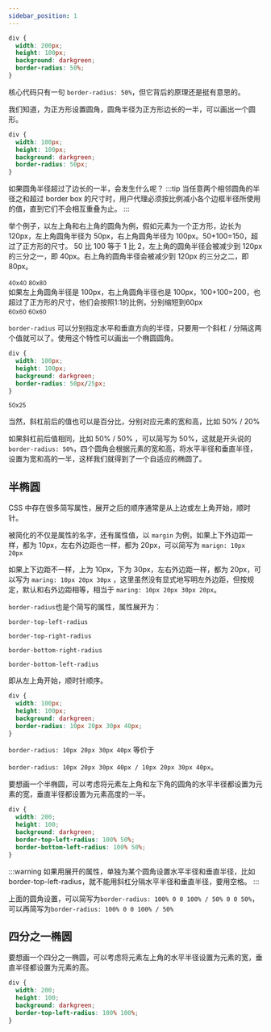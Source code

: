 ```yaml
---
sidebar_position: 1
---
```


```css {5}
div {
  width: 200px;
  height: 100px;
  background: darkgreen;
  border-radius: 50%;
}
```

<div
  style={{
    width: 200,
    height: 100,
    background: "darkgreen",
    borderRadius: "50%",
  }}
></div>

核心代码只有一句 `border-radius: 50%`，但它背后的原理还是挺有意思的。

我们知道，为正方形设置圆角，圆角半径为正方形边长的一半，可以画出一个圆形。

```css {5}
div {
  width: 100px;
  height: 100px;
  background: darkgreen;
  border-radius: 50px;
}
```

<div
  style={{
    width: 100,
    height: 100,
    background: "darkgreen",
    borderRadius: 50,
  }}
></div>

如果圆角半径超过了边长的一半，会发生什么呢？
:::tip
当任意两个相邻圆角的半径之和超过 border box 的尺寸时，用户代理必须按比例减小各个边框半径所使用的值，直到它们不会相互重叠为止。
:::

举个例子，以左上角和右上角的圆角为例，假如元素为一个正方形，边长为 120px，左上角圆角半径为 50px，右上角圆角半径为 100px。50+100=150，超过了正方形的尺寸。
50 比 100 等于 1 比 2，左上角的圆角半径会被减少到 120px 的三分之一，即 40px。右上角的圆角半径会被减少到 120px 的三分之二，即 80px。

<div
  style={{
    width: 120,
    height: 120,
    background: "darkgreen",
    position: "relative",
    borderTopLeftRadius: 50,
    borderTopRightRadius: 100,
  }}
>
  <small style={{
    display:'block',
    position:'absolute',
    width:40,
    height:40,
    top:0,
    left:0,
    background:'darkorange',
    opacity:0.5,
  }}>40x40</small>
  <small
    style={{
      display: "block",
      position: "absolute",
      width: 80,
      height: 80,
      top: 0,
      right: 0,
      background: "burlywood",
      opacity: 0.5,
    }}
  >80x80</small>

</div>
如果左上角圆角半径是 100px，右上角圆角半径也是 100px，100+100=200，也超过了正方形的尺寸，他们会按照1:1的比例，分别缩短到60px

<div
  style={{
    width: 120,
    height: 120,
    background: "darkgreen",
    position: "relative",
    borderTopLeftRadius: 100,
    borderTopRightRadius: 100,
  }}
>
  <small style={{
    display:'block',
    position:'absolute',
    width:60,
    height:60,
    top:0,
    left:0,
    background:'darkorange',
    opacity:0.5,
  }}>60x60</small>
  <small
    style={{
      display: "block",
      position: "absolute",
      width: 60,
      height: 60,
      top: 0,
      right: 0,
      background: "burlywood",
      opacity: 0.5,
    }}
  >60x60</small>

</div>

`border-radius` 可以分别指定水平和垂直方向的半径，只要用一个斜杠 / 分隔这两个值就可以了。使用这个特性可以画出一个椭圆圆角。

```css {5}
div {
  width: 100px;
  height: 100px;
  background: darkgreen;
  border-radius: 50px/25px;
}
```

<div
  style={{
    width: 200,
    height: 100,
    background: "darkgreen",
    borderRadius: "50px/25px",
    position: "relative",
  }}
>
  <small
    style={{
      display: "block",
      position: "absolute",
      width: 50,
      height: 25,
      top: 0,
      left: 0,
      background: "burlywood",
      opacity: 0.5,
    }}
  >
    50x25
  </small>
</div>

当然，斜杠前后的值也可以是百分比，分别对应元素的宽和高，比如 50% / 20%

如果斜杠前后值相同，比如 50% / 50% ，可以简写为 50%，这就是开头说的`border-radius: 50%`，四个圆角会根据元素的宽和高，将水平半径和垂直半径，设置为宽和高的一半，这样我们就得到了一个自适应的椭圆了。

## 半椭圆

CSS 中存在很多简写属性，展开之后的顺序通常是从上边或左上角开始，顺时针。

被简化的不仅是属性的名字，还有属性值，以 `margin` 为例，如果上下外边距一样，都为 10px，左右外边距也一样，都为 20px，可以简写为 `marign: 10px 20px`

如果上下边距不一样，上为 10px，下为 30px，左右外边距一样，都为 20px，可以写为 `maring: 10px 20px 30px` ，这里虽然没有显式地写明左外边距，但按规定，默认和右外边距相等，相当于 `maring: 10px 20px 30px 20px`。

`border-radius`也是个简写的属性，属性展开为：

`border-top-left-radius`

`border-top-right-radius`

`border-bottom-right-radius`

`border-bottom-left-radius`

即从左上角开始，顺时针顺序。

```css {5}
div {
  width: 100px;
  height: 100px;
  background: darkgreen;
  border-radius: 10px 20px 30px 40px;
}
```

<div
  style={{
    width: 100,
    height: 100,
    background: "darkgreen",
    borderRadius: "10px 20px 30px 40px",
  }}
></div>

`border-radius: 10px 20px 30px 40px` 等价于

`border-radius: 10px 20px 30px 40px / 10px 20px 30px 40px`。

要想画一个半椭圆，可以考虑将元素左上角和左下角的圆角的水平半径都设置为元素的宽，垂直半径都设置为元素高度的一半。

```css {5,6}
div {
  width: 200;
  height: 100;
  background: darkgreen;
  border-top-left-radius: 100% 50%;
  border-bottom-left-radius: 100% 50%;
}
```

<div
  style={{
    width: 200,
    height: 100,
    background: "darkgreen",
    borderTopLeftRadius: "100% 50%",
    borderBottomLeftRadius: "100% 50%",
  }}
></div>
:::warning
如果用展开的属性，单独为某个圆角设置水平半径和垂直半径，比如border-top-left-radius，就不能用斜杠分隔水平半径和垂直半径，要用空格。
:::

上面的圆角设置，可以简写为`border-radius: 100% 0 0 100% / 50% 0 0 50%`，可以再简写为`border-radius: 100% 0 0 100% / 50%`

## 四分之一椭圆

要想画一个四分之一椭圆，可以考虑将元素左上角的水平半径设置为元素的宽，垂直半径都设置为元素的高。

```css {5}
div {
  width: 200;
  height: 100;
  background: darkgreen;
  border-top-left-radius: 100% 100%;
}
```

<div
  style={{
    width: 200,
    height: 100,
    background: "darkgreen",
    borderTopLeftRadius: "100% 100%",
  }}
></div>

